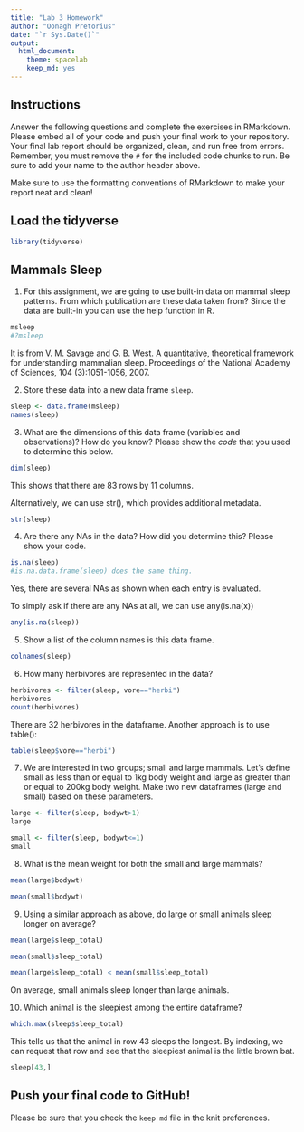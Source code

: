 ```yaml
---
title: "Lab 3 Homework"
author: "Oonagh Pretorius"
date: "`r Sys.Date()`"
output:
  html_document: 
    theme: spacelab
    keep_md: yes
---
```


## Instructions
Answer the following questions and complete the exercises in RMarkdown. Please embed all of your code and push your final work to your repository. Your final lab report should be organized, clean, and run free from errors. Remember, you must remove the `#` for the included code chunks to run. Be sure to add your name to the author header above.  

Make sure to use the formatting conventions of RMarkdown to make your report neat and clean!  

## Load the tidyverse
```r
library(tidyverse)
```

## Mammals Sleep
  
1. For this assignment, we are going to use built-in data on mammal sleep patterns. From which publication are these data taken from? Since the data are built-in you can use the help function in R.
```r
msleep
#?msleep
```
It is from V. M. Savage and G. B. West. A quantitative, theoretical framework for understanding mammalian sleep. Proceedings of the National Academy of Sciences, 104 (3):1051-1056, 2007.
  
2. Store these data into a new data frame `sleep`.
```r
sleep <- data.frame(msleep)
names(sleep)
```
  
3. What are the dimensions of this data frame (variables and observations)? How do you know? Please show the *code* that you used to determine this below.  
```r
dim(sleep)
```
This shows that there are 83 rows by 11 columns.

Alternatively, we can use str(), which provides additional metadata.
```r
str(sleep)
```
  
4. Are there any NAs in the data? How did you determine this? Please show your code.  
```r
is.na(sleep)
#is.na.data.frame(sleep) does the same thing.
```
Yes, there are several NAs as shown when each entry is evaluated.

To simply ask if there are any NAs at all, we can use any(is.na(x)) 

```r
any(is.na(sleep))
```
  
5. Show a list of the column names is this data frame.
```r
colnames(sleep)
```
  
6. How many herbivores are represented in the data?  
```r
herbivores <- filter(sleep, vore=="herbi")
herbivores
count(herbivores)
```
There are 32 herbivores in the dataframe.
Another approach is to use table():
```r
table(sleep$vore=="herbi")
```
  
7. We are interested in two groups; small and large mammals. Let's define small as less than or equal to 1kg body weight and large as greater than or equal to 200kg body weight. Make two new dataframes (large and small) based on these parameters.
```r
large <- filter(sleep, bodywt>1)
large
```

```r
small <- filter(sleep, bodywt<=1)
small
```

8. What is the mean weight for both the small and large mammals?
```r
mean(large$bodywt)
```

```r
mean(small$bodywt)
```

9. Using a similar approach as above, do large or small animals sleep longer on average?  
```r
mean(large$sleep_total)
```

```r
mean(small$sleep_total)
```
```r
mean(large$sleep_total) < mean(small$sleep_total)
```
On average, small animals sleep longer than large animals.


10. Which animal is the sleepiest among the entire dataframe?
```r
which.max(sleep$sleep_total)
```
This tells us that the animal in row 43 sleeps the longest. By indexing, we can request that row and see that the sleepiest animal is the little brown bat.
```r
sleep[43,]
```

## Push your final code to GitHub!
Please be sure that you check the `keep md` file in the knit preferences.   